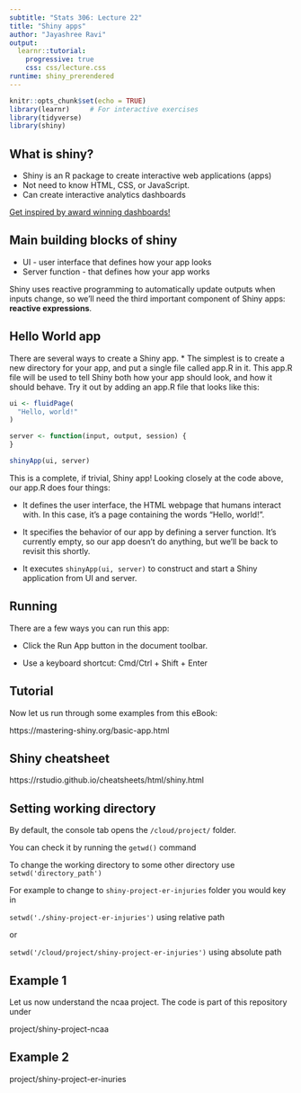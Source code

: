 ```yaml
---
subtitle: "Stats 306: Lecture 22"
title: "Shiny apps"
author: "Jayashree Ravi"
output: 
  learnr::tutorial:
    progressive: true
    css: css/lecture.css
runtime: shiny_prerendered
---
```


```r
knitr::opts_chunk$set(echo = TRUE)
library(learnr)     # For interactive exercises
library(tidyverse)
library(shiny)
```


## What is shiny?

* Shiny is an R package to create interactive web applications (apps)
* Not need to know HTML, CSS, or JavaScript. 
* Can create interactive analytics dashboards  

[Get inspired by award winning dashboards!](https://medium.com/make-your-data-speak/myds-award-2023-oh-dashboards-my-dashboards-8c978fa2a468)

## Main building blocks of shiny

* UI - user interface that defines how your app looks
* Server function -  that defines how your app works

Shiny uses reactive programming to automatically update outputs when inputs change, so we’ll need the third important component of Shiny apps: **reactive expressions**. 

## Hello World app

There are several ways to create a Shiny app. 
* The simplest is to create a new directory for your app, and put a single file called app.R in it. This app.R file will be used to tell Shiny both how your app should look, and how it should behave. Try it out by adding an app.R file that looks like this:

```r
ui <- fluidPage(
  "Hello, world!"
)

server <- function(input, output, session) {
}

shinyApp(ui, server)
```

This is a complete, if trivial, Shiny app! Looking closely at the code above, our app.R does four things:


- It defines the user interface, the HTML webpage that humans interact with. In this case, it’s a page containing the words “Hello, world!”.

- It specifies the behavior of our app by defining a server function. It’s currently empty, so our app doesn’t do anything, but we’ll be back to revisit this shortly.

- It executes `shinyApp(ui, server)` to construct and start a Shiny application from UI and server.

## Running

There are a few ways you can run this app:

- Click the Run App button in the document toolbar.

- Use a keyboard shortcut: Cmd/Ctrl + Shift + Enter


## Tutorial

Now let us run through some examples from this eBook:

https://mastering-shiny.org/basic-app.html

## Shiny cheatsheet

https://rstudio.github.io/cheatsheets/html/shiny.html

## Setting working directory

By default, the console tab opens the `/cloud/project/` folder.

You can check it by running the `getwd()` command

To change the working directory to some other directory use `setwd('directory_path')`

For example to change to `shiny-project-er-injuries` folder you would key in

`setwd('./shiny-project-er-injuries')` using relative path

or

`setwd('/cloud/project/shiny-project-er-injuries')` using absolute path

## Example 1

Let us now understand the ncaa project. The code is part of this repository under 

project/shiny-project-ncaa



## Example 2

project/shiny-project-er-inuries


